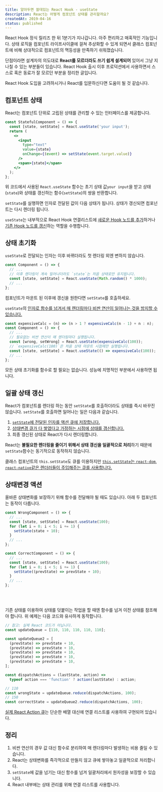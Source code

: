 ```yaml
---
title: 알아두면 쓸데있는 React Hook - useState
description: React는 어떻게 컴포넌트 상태를 관리할까요?
createdAt: 2019-04-16
status: published
---
```


React Hook 정식 릴리즈 한 뒤 1분기가 지나갑니다.
아주 편리하고 매혹적인 기능입니다.
상태 로직을 컴포넌트 라이프사이클에 걸쳐 추상화할 수 있게 되면서
클래스 컴포넌트에 비해 상대적으로 컴포넌트의 멱등성을 만족하기 쉬워졌습니다.

단점이라면 설계자의 의도대로 **React를 모르더라도 쓰기 쉽게 설계되어** 있어서 그냥 지나칠 수 있는 부분들이 있습니다.
React Hook 출시 이후 프로덕션에서 사용하면서 스스로 혹은 동료가 잘 모르던 부분을 정리한 글입니다.

React Hook 도입을 고려하시거나 React를 입문하신다면 도움이 될 것 같습니다.

## 컴포넌트 상태

React는 컴포넌트 단위로 고립된 상태를 관리할 수 있는 인터페이스를 제공합니다.

```jsx highlight={2}
const StatefulComponent = () => {
  const [state, setState] = React.useState('your input');
  return (
    <>
      <input
        type="text"
        value={state}
        onChange={(event) => setState(event.target.value)}
      />
      <span>{state}</span>
    </>
  );
};
```

위 코드에서 사용된 `React.useState` 함수는 초기 상태 값`your input`을 받고
상태(`state`)와 상태를 갱신하는 함수(`setState`)의 쌍을 반환합니다.

`setState`를 실행하면 인자로 전달된 값이 다음 상태가 됩니다.
상태가 갱신되면 컴포넌트는 다시 렌더링 됩니다.

`useState`는 내부적으로 React Hook 연결리스트에
[새로운 Hook 노드를 추가](https://github.com/facebook/react/blob/master/packages/react-reconciler/src/ReactFiberHooks.js#L521)하거나
[기존 Hook 노드를 갱신](https://github.com/facebook/react/blob/master/packages/react-reconciler/src/ReactFiberHooks.js#L793)하는 역할을 수행합니다.

## 상태 초기화

`useState`로 전달되는 인자는 이후 바뀌더라도 첫 렌더링 외엔 변하지 않습니다.

```jsx highlight={3-4}
const Component = () => {
  // ...
  // 이후 렌더링이 계속 일어나더라도 `state`는 처음 상태로만 유지됩니다.
  const [state, setState] = React.useState(Math.random() * 1000);
  // ...
};
```

컴포넌트가 마운트 된 이후에 갱신을 원한다면 `setState`를 호출하세요.

`useState`의 [인자로 함수를 넘겨서 매 렌더링마다 비싼 연산이 일어나는 것을 방지할 수 있습니다.](https://github.com/facebook/react/blob/master/packages/react-reconciler/src/ReactFiberHooks.js#L772)

```jsx highlight={4-7}
const expensiveCalc = (n) => (n > 1 ? expensiveCalc(n - 1) + n : n);
const Component = () => {
  // ...
  // 필요없는 비싼 연산이 매 렌더링마다 실행됩니다.
  const [wrong, setWrong] = React.useState(expensiveCalc(100));
  // `expensiveCalc(100)`은 처음 상태 마운트 시점에만 실행됩니다.
  const [state, setState] = React.useState(() => expensiveCalc(100));
  // ...
};
```

모든 상태 초기화를 함수로 할 필요는 없습니다.
성능에 치명적인 부분에서 사용하면 됩니다.

## 일괄 상태 갱신

React가 컴포넌트를 렌더링 하는 동안 `setState`를 호출하더라도 상태를 즉시 바꾸진 않습니다.
`setState`를 호출하면 일어나는 일은 다음과 같습니다.

1. [`setState`에 전달된 인자를 액션 큐에 저장합니다.](https://github.com/facebook/react/blob/master/packages/react-reconciler/src/ReactFiberHooks.js#L1344)
2. [상태변경 큐가 다 쌓였다고 가정하는 시점에 상태를 갱신합니다.](https://overreacted.io/ko/react-as-a-ui-runtime/#%EC%9D%BC%EA%B4%84-%EC%9E%91%EC%97%85)
3. 최종 갱신된 상태로 React가 다시 렌더링합니다.

React는 **불필요한 렌더링을 줄이기 위해서 상태 갱신을 일괄적으로 처리**하기 때문에
`setState`함수는 동기적으로 동작하지 않습니다.

클래스 컴포넌트의 `this.setState`도 큐를 이용하지만
[`this.setState`는 `react-dom`, `react-native`같은 렌더러들이 주입해주는 큐를 사용합니다.](https://github.com/facebook/react/blob/d584fcdc6e10b9f4d4e9eec775731e7ffc0fb501/packages/react/src/ReactBaseClasses.js#L21)

## 상태변경 액션

올바른 상태변화를 보장하기 위해 함수를 전달해야 될 때도 있습니다.
아래 두 컴포넌트는 동작이 다릅니다.

```jsx highlight={5,14}
const WrongComponent = () => {
  // ...
  const [state, setState] = React.useState(100);
  for (let i = 0; i < 5; i += 1) {
    setState(state + 10);
  }
  // ...
};

const CorrectComponent = () => {
  // ...
  const [state, setState] = React.useState(100);
  for (let i = 0; i < 5; i += 1) {
    setState((prevState) => prevState + 10);
  }
  // ...
};
```


<Example1 />

<br />

<Example2 />

<br />

기존 상태를 이용하여 상태를 덧붙이는 작업을 할 때엔 함수를 넘겨 이전 상태를 참조해야 합니다.
위 예제는 다음 코드와 유사하게 동작합니다.

```jsx
// 참고: 실제 React 코드가 아닙니다.
const updateQueue = [110, 110, 110, 110, 110];

const updateQueue2 = [
  (prevState) => prevState + 10,
  (prevState) => prevState + 10,
  (prevState) => prevState + 10,
  (prevState) => prevState + 10,
  (prevState) => prevState + 10,
];

const dispatchActions = (lastState, action) =>
  typeof action === 'function' ? action(lastState) : action;

// 110
const wrongState = updateQueue.reduce(dispatchActions, 100);
// 150
const correctState = updateQueue2.reduce(dispatchActions, 100);
```

[실제 React Action 큐](https://github.com/facebook/react/blob/master/packages/react-reconciler/src/ReactFiberHooks.js#L1060)는
단순한 배열 대신에 연결 리스트를 사용하여 구현되어 있습니다.

## 정리

1. 비싼 연산의 경우 값 대신 함수로 분리하여 매 렌더링마다 발생하는 비용 줄일 수 있습니다.
2. React는 상태변화를 즉각적으로 만들지 않고 큐에 쌓아놓고 일괄적으로 처리합니다.
3. `setState`에 값을 넘기는 대신 함수를 넘겨 일괄처리에서 원자성을 보장할 수 있습니다.
4. React 내부에는 상태 관리를 위해 연결 리스트를 사용합니다.
